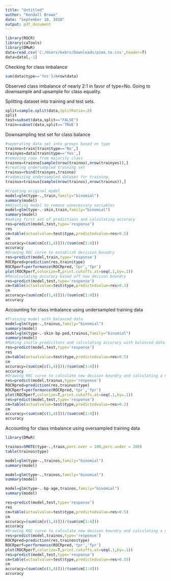 ---
title: "Untitled"
author: "Kendall Brown"
date: "September 10, 2018"
output: pdf_document
---


```{r}
library(ROCR)
library(caTools)
library(DMwR)
data=read.csv('C:/Users/kebro/Downloads/pima.te.csv',header=T)
data=data[,-1]
```
Checking for class imbalance
```{r}
sum(data$type=='Yes')/nrow(data)
```
Observed class imbalance of nearly 2:1 in favor of type=No. Going to downsample and upsample for class equality.

Splitting dataset into training and test sets.
```{r}
split=sample.split(data,SplitRatio=.8)
split
test=subset(data,split=="FALSE")
train=subset(data,split=='TRUE')
```
Downsampling test set for class balance
```{r}
#seperating data set into groups based on type
trainno=train[train$type=='No',]
trainyes=data[train$type=='Yes',]
#removing rows from majority class
trainno=trainno[sample(nrow(trainno),nrow(trainyes)),]
#creating undersampled training set
trainus=rbind(trainyes,trainno)
#radomizing undersampled dataset for training.
trainus=trainus[sample(nrow(trainus),nrow(trainus)),]
```

```{r}
#Creating original model
model=glm(type~.,train,family="binomial")
summary(model)
#Adjusting model to remove unnecessary variables
model=glm(type~.-skin,train,family="binomial")
summary(model)
#making first set of predictions and calculating accuracy
res=predict(model,test,type='response')
res
cm=table(actualvalue=test$type,predictedvalue=res>0.5)
cm
accuracy=(sum(cm[c(1,4)]))/(sum(cm[1:4]))
accuracy
#Drawing ROC curve to establish decision boundry
res=predict(model,train,type='response')
ROCRpred=prediction(res,train$type)
ROCRperf=performance(ROCRpred,'tpr','fpr')
plot(ROCRperf,colorize=T,print.cutoffs.at=seq(.1,by=.1))
#Recalculating accuracy based off new decison boundry
res=predict(model,test,type='response')
cm=table(actualvalue=test$type,predictedvalue=res>0.3)
cm
accuracy=(sum(cm[c(1,4)]))/(sum(cm[1:4]))
accuracy
```

Accounting for class imbalance using undersampled training data
```{r}
#Training model with balanced data
model=glm(type~.,trainus,family="binomial")
summary(model)
model=glm(type~.-skin-bp-ped,trainus,family="binomial")
summary(model)
#Making initla predicitons and calculating accuracy with balanced data
res=predict(model,test,type='response')
res
cm=table(actualvalue=test$type,predictedvalue=res>0.5)
cm
accuracy=(sum(cm[c(1,4)]))/(sum(cm[1:4]))
accuracy
#Drawing ROC curve to calculate new decison boundry and calculating a new accuracy level.
res=predict(model,trainus,type='response')
ROCRpred=prediction(res,trainus$type)
ROCRperf=performance(ROCRpred,'tpr','fpr')
plot(ROCRperf,colorize=T,print.cutoffs.at=seq(.1,by=.1))
res=predict(model,test,type='response')
cm=table(actualvalue=test$type,predictedvalue=res>0.2)
cm
accuracy=(sum(cm[c(1,4)]))/(sum(cm[1:4]))
accuracy
```

Accounting for class imbalance using oversampled training data
```{r}
library(DMwR)
```
```{r}
trainos=SMOTE(type~.,train,perc.over = 100,perc.under = 200)
table(trainos$type)
```
```{r}
model=glm(type~.,trainos,family="binomial")
summary(model)
```
```{r}
model=glm(type~.,trainos,family="binomial")
summary(model)
```
```{r}
model=glm(type~.-bp-age,trainos,family="binomial")
summary(model)
```
```{r}
res=predict(model,test,type='response')
res
cm=table(actualvalue=test$type,predictedvalue=res>0.5)
cm
accuracy=(sum(cm[c(1,4)]))/(sum(cm[1:4]))
accuracy
#Drawing ROC curve to calculate new decison boundry and calculating a new accuracy level.
res=predict(model,trainos,type='response')
ROCRpred=prediction(res,trainos$type)
ROCRperf=performance(ROCRpred,'tpr','fpr')
plot(ROCRperf,colorize=T,print.cutoffs.at=seq(.1,by=.1))
res=predict(model,test,type='response')
cm=table(actualvalue=test$type,predictedvalue=res>0.55)
cm
accuracy=(sum(cm[c(1,4)]))/(sum(cm[1:4]))
accuracy
```

